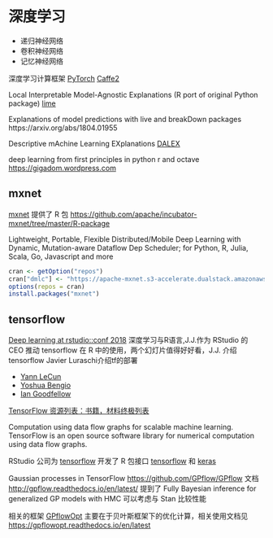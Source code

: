 # 深度学习 {#chap:deep-learning}

- 递归神经网络
- 卷积神经网络
- 记忆神经网络

深度学习计算框架 [PyTorch](http://pytorch.org/)  [Caffe2](https://caffe2.ai/)

Local Interpretable Model-Agnostic Explanations (R port of original Python package) [lime](https://github.com/thomasp85/lime)

Explanations of model predictions with live and breakDown packages https://arxiv.org/abs/1804.01955

Descriptive mAchine Learning EXplanations [DALEX](https://github.com/pbiecek/DALEX)

deep learning from first principles in python r and octave <https://gigadom.wordpress.com>

## mxnet

[mxnet](https://github.com/apache/incubator-mxnet) 提供了 R 包 <https://github.com/apache/incubator-mxnet/tree/master/R-package>

Lightweight, Portable, Flexible Distributed/Mobile Deep Learning with Dynamic, Mutation-aware Dataflow Dep Scheduler; for Python, R, Julia, Scala, Go, Javascript and more


```r
cran <- getOption("repos")
cran["dmlc"] <- "https://apache-mxnet.s3-accelerate.dualstack.amazonaws.com/R/CRAN/"
options(repos = cran)
install.packages("mxnet")
```

## tensorflow

[Deep learning at rstudio::conf 2018](https://rviews.rstudio.com/2018/02/14/deep-learning-rstudio-conf-2018/) 深度学习与R语言,J.J.作为 RStudio 的 CEO 推动 tensorflow 在 R 中的使用，两个幻灯片值得好好看，J.J. 介绍 tensorflow Javier Luraschi介绍tf的部署

- [Yann LeCun](http://yann.lecun.com/)
- [Yoshua Bengio](http://www.iro.umontreal.ca/~bengioy/yoshua_en/index.html)
- [Ian Goodfellow](http://www.iangoodfellow.com/)

[TensorFlow 资源列表：书籍，材料终极列表](https://hackerlists.com/tensorflow-resources/)

Computation using data flow graphs for scalable machine learning. TensorFlow is an open source software library for numerical computation using data flow graphs. 

RStudio 公司为 [tensorflow](https://github.com/tensorflow/tensorflow) 开发了 R 包接口 [tensorflow](https://github.com/rstudio/tensorflow) 和 [keras](https://github.com/rstudio/keras)

Gaussian processes in TensorFlow <https://github.com/GPflow/GPflow>
文档 <http://gpflow.readthedocs.io/en/latest/> 提到了 Fully Bayesian inference for generalized GP models with HMC 可以考虑与 Stan 比较性能

相关的框架 [GPflowOpt](https://github.com/GPflow/GPflowOpt) 主要在于贝叶斯框架下的优化计算，相关使用文档见 <https://gpflowopt.readthedocs.io/en/latest>
